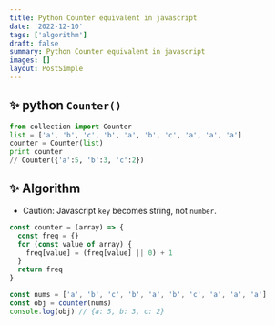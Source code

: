 ```yaml
---
title: Python Counter equivalent in javascript
date: '2022-12-10'
tags: ['algorithm']
draft: false
summary: Python Counter equivalent in javascript
images: []
layout: PostSimple
---
```


## ✨ python `Counter()`

```python
from collection import Counter
list = ['a', 'b', 'c', 'b', 'a', 'b', 'c', 'a', 'a', 'a']
counter = Counter(list)
print counter
// Counter({'a':5, 'b':3, 'c':2})
```

## ✨ Algorithm

- Caution: Javascript `key` becomes string, not `number`.

```javascript
const counter = (array) => {
  const freq = {}
  for (const value of array) {
    freq[value] = (freq[value] || 0) + 1
  }
  return freq
}
```

```javascript
const nums = ['a', 'b', 'c', 'b', 'a', 'b', 'c', 'a', 'a', 'a']
const obj = counter(nums)
console.log(obj) // {a: 5, b: 3, c: 2}
```
